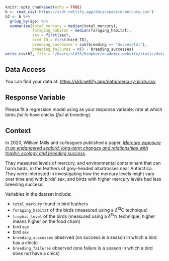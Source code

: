 

```r
knitr::opts_chunk$set(echo = TRUE)
b <- read_csv('https://sldr.netlify.app/data/seabird-mercury.csv')
b2 <- b %>%
  group_by(age) %>%
  summarise(total_mercury = median(total_mercury),
            foraging_habitat = median(foraging_habitat),
            sex = first(sex),
            bird_ID = first(bird_ID),
            breeding_successes = sum(breeding == "Successful"),
            breeding_failures = n() - breeding_successes) 
write_csv(b2, file = '/Users/sld33/Dropbox/academic-website/static/data/mercury-birds.csv')
```

## Data Access

You can find your data at: <https://sldr.netlify.app/data/mercury-birds.csv>

## Response Variable

Please fit a regression model using as your response variable: rate at which birds *fail to* have chicks (*fail* at breeding).

## Context

In 2020, William Mills and colleagues published a paper, [*Mercury exposure in an endangered seabird: long-term changes and relationships with trophic ecology and breeding success*](https://royalsocietypublishing.org/doi/full/10.1098/rspb.2020.2683). 

They measured levels of mercury, and environmental contaminant that can harm birds, in the feathers of grey-headed albatrosses near Antarctica. They were interested in investigating how the mercury levels might vary over time and with birds' sex, and birds with higher mercury levels had less breeding success.

Variables in the dataset include:

- `total_mercury` found in bird feathers
- `foraging_habitat` of the birds (measured using a $\delta^{13}$C technique)
- `trophic_level` of the birds (measured using a $\delta^{15}$N technique; higher means higher on the food chain)
- bird `age` 
- bird `sex` 
- `breeding_successes` observed (on success is a season in which a bird has a chick)
- `breeding_failures` observed (one failure is a season in which a bird does not have a chick)


